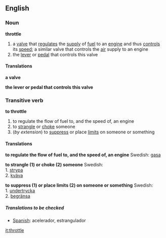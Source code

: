 ==English==
===Noun===
'''throttle'''
# a [[valve]] that [[regulate]]s the [[supply]] of [[fuel]] to an [[engine]] and thus [[control]]s its [[speed]]; a similar valve that controls the [[air]] supply to an engine
# the [[lever]] or [[pedal]] that controls this valve

====Translations====
'''a valve'''
{{top}}
{{mid}}
{{bottom}}

'''the lever or pedal that controls this valve'''
{{top}}
{{mid}}
{{bottom}}

===Transitive verb===
'''to throttle'''
# to regulate the flow of fuel to, and the speed of, an engine
# to [[strangle]] or [[choke]] someone
#(''by extension'') to [[suppress]] or place [[limit]]s on someone or something

====Translations====
'''to regulate the flow of fuel to, and the speed of, an engine'''
{{top}}
Swedish: [[gasa]]
{{mid}}
{{bottom}}

'''to strangle (1) or choke (2) someone'''
{{top}}
Swedish: <br>1. [[strypa]] <br>2. [[kväva]]
{{mid}}
{{bottom}}

'''to suppress (1) or place limits (2) on someone or something'''
{{top}}
Swedish: <br>1. [[undertrycka]] <br>2. [[begränsa]]
{{mid}}
{{bottom}}

=====Translations to be checked=====
{{checktrans}}
*[[Spanish]]: acelerador, estrangulador

[[it:throttle]]